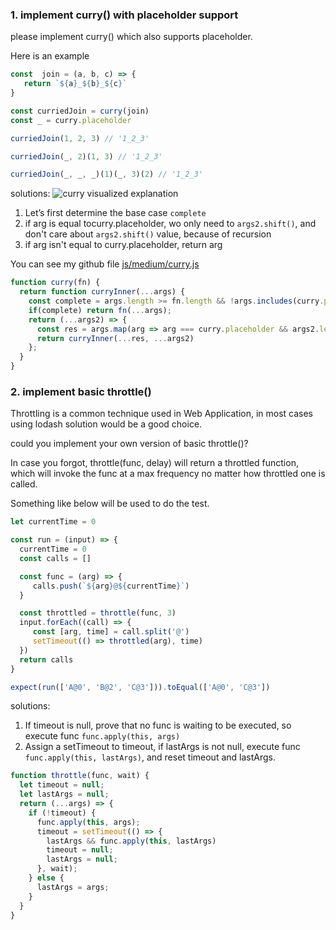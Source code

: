 
### 1. implement curry() with placeholder support
please implement curry() which also supports placeholder.

Here is an example
```javascript
const  join = (a, b, c) => {
   return `${a}_${b}_${c}`
}

const curriedJoin = curry(join)
const _ = curry.placeholder

curriedJoin(1, 2, 3) // '1_2_3'

curriedJoin(_, 2)(1, 3) // '1_2_3'

curriedJoin(_, _, _)(1)(_, 3)(2) // '1_2_3'
```
solutions: 
<Image
  src="/curry.gif"
  alt="curry visualized explanation"
  width={400}
  height={350}
  className="m-auto my-16"
/>
1. Let’s first determine the base case `complete`
2. if arg is equal tocurry.placeholder, wo only need to `args2.shift()`, and don't care about `args2.shift()` value, because of recursion
3. if arg isn't equal to curry.placeholder, return arg

You can see my github file [js/medium/curry.js]((https://github.com/jojo51778/javascript-code-questions/blob/main/js/medium/curry.js))

```javascript
function curry(fn) {
  return function curryInner(...args) {
    const complete = args.length >= fn.length && !args.includes(curry.placeholder);
    if(complete) return fn(...args);
    return (...args2) => {
      const res = args.map(arg => arg === curry.placeholder && args2.length ? args2.shift() : arg);
      return curryInner(...res, ...args2)
    };
  }
}
```

### 2. implement basic throttle()
Throttling is a common technique used in Web Application, in most cases using lodash solution would be a good choice.

could you implement your own version of basic throttle()?

In case you forgot, throttle(func, delay) will return a throttled function, which will invoke the func at a max frequency no matter how throttled one is called.

Something like below will be used to do the test.

```javascript
let currentTime = 0

const run = (input) => {
  currentTime = 0
  const calls = []

  const func = (arg) => {
     calls.push(`${arg}@${currentTime}`)
  }

  const throttled = throttle(func, 3)
  input.forEach((call) => {
     const [arg, time] = call.split('@')
     setTimeout(() => throttled(arg), time)
  })
  return calls
}

expect(run(['A@0', 'B@2', 'C@3'])).toEqual(['A@0', 'C@3'])
```
solutions: 
1. If timeout is null, prove that no func is waiting to be executed, so execute func `func.apply(this, args)`
2. Assign a setTimeout to timeout, if lastArgs is not null, execute func `func.apply(this, lastArgs)`, and reset timeout and lastArgs.
```javascript
function throttle(func, wait) {
  let timeout = null;
  let lastArgs = null;
  return (...args) => {
    if (!timeout) {
      func.apply(this, args);
      timeout = setTimeout(() => {
        lastArgs && func.apply(this, lastArgs)
        timeout = null;
        lastArgs = null;
      }, wait);
    } else {
      lastArgs = args;
    }
  }
}
```